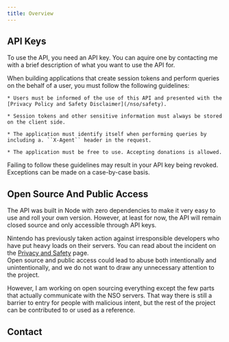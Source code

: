 ```yaml
---
title: Overview
---
```


## API Keys

To use the API, you need an API key. You can aquire one by contacting me with a brief description of what you want to use the API for.

When building applications that create session tokens and perform queries on the behalf of a user, you must follow the following guidelines:

    * Users must be informed of the use of this API and presented with the [Privacy Policy and Safety Disclaimer](/nso/safety). 
    
    * Session tokens and other sensitive information must always be stored on the client side.

    * The application must identify itself when performing queries by including a. ``X-Agent`` header in the request.

    * The application must be free to use. Accepting donations is allowed.

Failing to follow these guidelines may result in your API key being revoked. Exceptions can be made on a case-by-case basis.

## Open Source And Public Access

The API was built in Node with zero dependencies to make it very easy to use and roll your own version. However, at least for now, the API will remain closed source and only accessible through API keys.

Nintendo has previously taken action against irresponsible developers who have put heavy loads on their servers. You can read about the incident on the [Privacy and Safety](/nso/safety#about-safety) page.  
Open source and public access could lead to abuse both intentionally and unintentionally, and we do not want to draw any unnecessary attention to the project.

However, I am working on open sourcing everything except the few parts that actually communicate with the NSO servers. 
That way there is still a barrier to entry for people with malicious intent, but the rest of the project can be contributed to or used as a reference.

## Contact

<Contact/>
